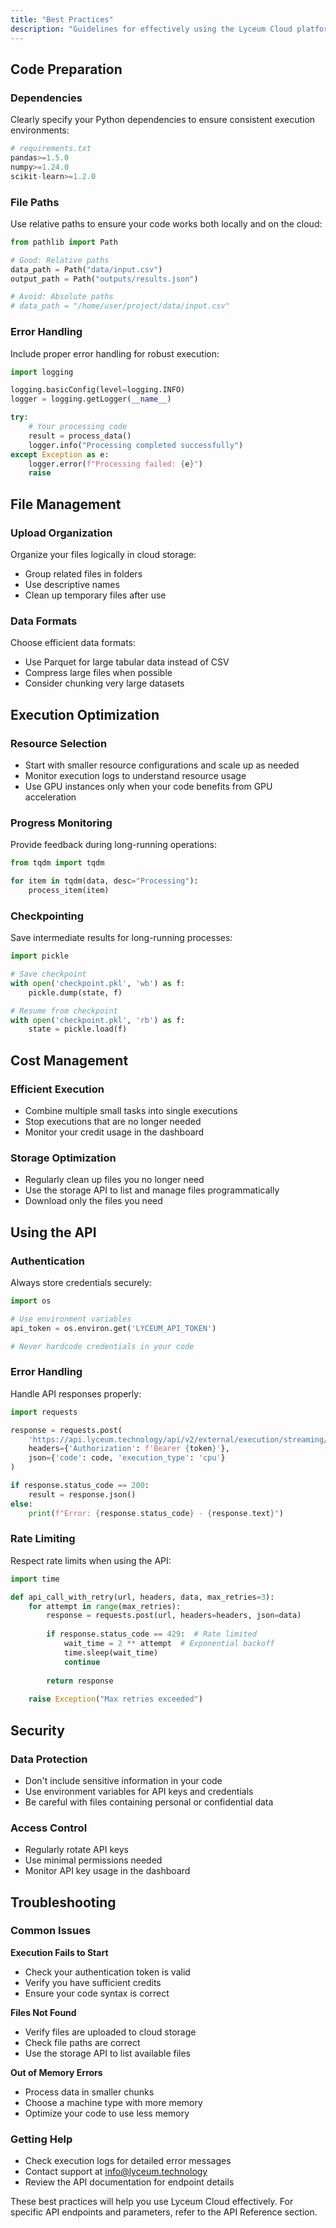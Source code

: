 ```yaml
---
title: "Best Practices"
description: "Guidelines for effectively using the Lyceum Cloud platform"
---
```


## Code Preparation

### Dependencies
Clearly specify your Python dependencies to ensure consistent execution environments:

```python
# requirements.txt
pandas>=1.5.0
numpy>=1.24.0
scikit-learn>=1.2.0
```

### File Paths
Use relative paths to ensure your code works both locally and on the cloud:

```python
from pathlib import Path

# Good: Relative paths
data_path = Path("data/input.csv")
output_path = Path("outputs/results.json")

# Avoid: Absolute paths
# data_path = "/home/user/project/data/input.csv"
```

### Error Handling
Include proper error handling for robust execution:

```python
import logging

logging.basicConfig(level=logging.INFO)
logger = logging.getLogger(__name__)

try:
    # Your processing code
    result = process_data()
    logger.info("Processing completed successfully")
except Exception as e:
    logger.error(f"Processing failed: {e}")
    raise
```

## File Management

### Upload Organization
Organize your files logically in cloud storage:
- Group related files in folders
- Use descriptive names
- Clean up temporary files after use

### Data Formats
Choose efficient data formats:
- Use Parquet for large tabular data instead of CSV
- Compress large files when possible
- Consider chunking very large datasets

## Execution Optimization

### Resource Selection
- Start with smaller resource configurations and scale up as needed
- Monitor execution logs to understand resource usage
- Use GPU instances only when your code benefits from GPU acceleration

### Progress Monitoring
Provide feedback during long-running operations:

```python
from tqdm import tqdm

for item in tqdm(data, desc="Processing"):
    process_item(item)
```

### Checkpointing
Save intermediate results for long-running processes:

```python
import pickle

# Save checkpoint
with open('checkpoint.pkl', 'wb') as f:
    pickle.dump(state, f)

# Resume from checkpoint
with open('checkpoint.pkl', 'rb') as f:
    state = pickle.load(f)
```

## Cost Management

### Efficient Execution
- Combine multiple small tasks into single executions
- Stop executions that are no longer needed
- Monitor your credit usage in the dashboard

### Storage Optimization
- Regularly clean up files you no longer need
- Use the storage API to list and manage files programmatically
- Download only the files you need

## Using the API

### Authentication
Always store credentials securely:

```python
import os

# Use environment variables
api_token = os.environ.get('LYCEUM_API_TOKEN')

# Never hardcode credentials in your code
```

### Error Handling
Handle API responses properly:

```python
import requests

response = requests.post(
    'https://api.lyceum.technology/api/v2/external/execution/streaming/start',
    headers={'Authorization': f'Bearer {token}'},
    json={'code': code, 'execution_type': 'cpu'}
)

if response.status_code == 200:
    result = response.json()
else:
    print(f"Error: {response.status_code} - {response.text}")
```

### Rate Limiting
Respect rate limits when using the API:

```python
import time

def api_call_with_retry(url, headers, data, max_retries=3):
    for attempt in range(max_retries):
        response = requests.post(url, headers=headers, json=data)
        
        if response.status_code == 429:  # Rate limited
            wait_time = 2 ** attempt  # Exponential backoff
            time.sleep(wait_time)
            continue
        
        return response
    
    raise Exception("Max retries exceeded")
```

## Security

### Data Protection
- Don't include sensitive information in your code
- Use environment variables for API keys and credentials
- Be careful with files containing personal or confidential data

### Access Control
- Regularly rotate API keys
- Use minimal permissions needed
- Monitor API key usage in the dashboard

## Troubleshooting

### Common Issues

**Execution Fails to Start**
- Check your authentication token is valid
- Verify you have sufficient credits
- Ensure your code syntax is correct

**Files Not Found**
- Verify files are uploaded to cloud storage
- Check file paths are correct
- Use the storage API to list available files

**Out of Memory Errors**
- Process data in smaller chunks
- Choose a machine type with more memory
- Optimize your code to use less memory

### Getting Help
- Check execution logs for detailed error messages
- Contact support at info@lyceum.technology
- Review the API documentation for endpoint details

<Note>
These best practices will help you use Lyceum Cloud effectively. For specific API endpoints and parameters, refer to the API Reference section.
</Note>